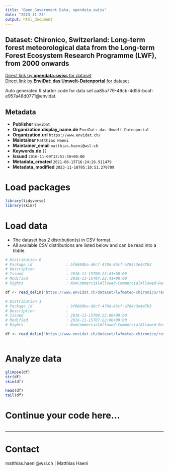 ```yaml
---
title: "Open Government Data, opendata.swiss"
date: "2023-11-23"
output: html_document
---
```


## Dataset: Chironico, Switzerland: Long-term forest meteorological data from the Long-term Forest Ecosystem Research Programme (LWF), from 2000 onwards



[Direct link by **opendata.swiss** for dataset](https://opendata.swiss/de/dataset/chironico-switzerland-long-term-forest-meteorological-data-from-the-long-term-forest-ecosystem-)<br>
[Direct link by **EnviDat: das Umwelt-Datenportal** for dataset](https://www.envidat.ch/#/metadata/lwfmeteo-chironico)

Auto generated R starter code for data set aa85a779-49cb-4d55-bcaf-e957a48d0771@envidat.

## Metadata

- **Publisher** `EnviDat`
- **Organization.display_name.de** `EnviDat: das Umwelt-Datenportal`
- **Organization.url** `https://www.envidat.ch/`
- **Maintainer** `Matthias Haeni`
- **Maintainer_email** `matthias.haeni@wsl.ch`
- **Keywords.de** `[]`
- **Issued** `2016-11-09T13:51:50+00:00`
- **Metadata_created** `2021-06-15T16:24:26.911479`
- **Metadata_modified** `2023-11-18T05:10:51.270709`


# Load packages

```r

library(tidyverse)
library(skimr)

```

# Load data

-   The dataset has 2 distribution(s) in CSV format.
-   All available CSV distributions are listed below and can be read into a tibble.

```r

# Distribution 0
# Package_id               : bf6860ba-d6cf-478d-86cf-a784c3e447b3
# Description              : 
# Issued                   : 2016-11-15T08:22:41+00:00
# Modified                 : 2016-11-15T07:22:41+00:00
# Rights                   : NonCommercialAllowed-CommercialAllowed-ReferenceRequired

df <- read_delim('https://www.envidat.ch/dataset/lwfmeteo-chironico/resource/5993f35c-f254-4f4e-b603-82f1999524f4')

# Distribution 1
# Package_id               : bf6860ba-d6cf-478d-86cf-a784c3e447b3
# Description              : 
# Issued                   : 2016-11-15T08:22:00+00:00
# Modified                 : 2016-11-15T07:22:00+00:00
# Rights                   : NonCommercialAllowed-CommercialAllowed-ReferenceRequired

df <- read_delim('https://www.envidat.ch/dataset/lwfmeteo-chironico/resource/d2125be5-ab36-4a79-8873-100747c9304a')



```

# Analyze data

```r

glimpse(df)
str(df)
skim(df)

head(df)
tail(df)

```

# Continue your code here...

```r

```

------------------------------------------------------------------------

# Contact

matthias.haeni@wsl.ch | Matthias Haeni
